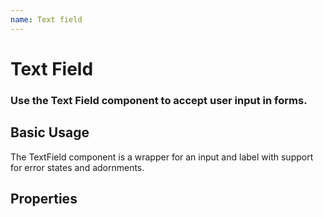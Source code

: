 ```yaml
---
name: Text field
---
```



# Text Field

### Use the Text Field component to accept user input in forms.

## Basic Usage

The TextField component is a wrapper for an input and label with support for error states and adornments.

<Playground>
  <TextField
    id="field_small"
    label="Small placeholder field"
    size="small"
  />
  <TextField
    id="field_normal"
    label="Placeholder field"
  />
  <TextField
    id="field_large"
    label="Large placeholder field"
    size="large"
  />
</Playground>

<Playground>
  <TextField
    id="field2"
    label="Multiline placeholder field"
    multiline
  />
</Playground>


## Properties

<PropsTable of={TextField} />
